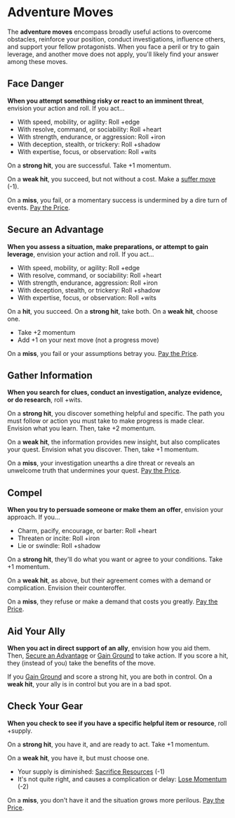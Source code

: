 
# Adventure Moves

The **adventure moves** encompass broadly useful actions to overcome obstacles, reinforce your position, conduct investigations, influence others, and support your fellow protagonists. When you face a peril or try to gain leverage, and another move does not apply, you'll likely find your answer among these moves.

## Face Danger

**When you attempt something risky or react to an imminent threat**, envision your action and roll. If you act...

  * With speed, mobility, or agility: Roll +edge
  * With resolve, command, or sociability: Roll +heart
  * With strength, endurance, or aggression: Roll +iron
  * With deception, stealth, or trickery: Roll +shadow
  * With expertise, focus, or observation: Roll +wits

On a **strong hit**, you are successful. Take +1 momentum.

On a **weak hit**, you succeed, but not without a cost. Make a [suffer move](#Suffer-Moves) (-1).

On a **miss**, you fail, or a momentary success is undermined by a dire turn of events. [Pay the Price](Starforged/Moves/Fate/Pay_the_Price).

## Secure an Advantage

**When you assess a situation, make preparations, or attempt to gain leverage**, envision your action and roll. If you act...

  * With speed, mobility, or agility: Roll +edge
  * With resolve, command, or sociability: Roll +heart
  * With strength, endurance, aggression: Roll +iron
  * With deception, stealth, or trickery: Roll +shadow
  * With expertise, focus, or observation: Roll +wits

On a **hit**, you succeed. On a **strong hit**, take both. On a **weak hit**, choose one.

  * Take +2 momentum
  * Add +1 on your next move (not a progress move)

On a **miss**, you fail or your assumptions betray you. [Pay the Price](Starforged/Moves/Fate/Pay_the_Price).

## Gather Information

**When you search for clues, conduct an investigation, analyze evidence, or do research**, roll +wits.

On a **strong hit**, you discover something helpful and specific. The path you must follow or action you must take to make progress is made clear. Envision what you learn. Then, take +2 momentum.

On a **weak hit**, the information provides new insight, but also complicates your quest. Envision what you discover. Then, take +1 momentum.

On a **miss**, your investigation unearths a dire threat or reveals an unwelcome truth that undermines your quest. [Pay the Price](Starforged/Moves/Fate/Pay_the_Price).

## Compel

**When you try to persuade someone or make them an offer**, envision your approach. If you...

  * Charm, pacify, encourage, or barter: Roll +heart
  * Threaten or incite: Roll +iron
  * Lie or swindle: Roll +shadow

On a **strong hit**, they'll do what you want or agree to your conditions. Take +1 momentum.

On a **weak hit**, as above, but their agreement comes with a demand or complication. Envision their counteroffer.

On a **miss**, they refuse or make a demand that costs you greatly. [Pay the Price](Starforged/Moves/Fate/Pay_the_Price).

## Aid Your Ally

**When you act in direct support of an ally**, envision how you aid them. Then, [Secure an Advantage](Starforged/Moves/Adventure/Secure_an_Advantage) or [Gain Ground](Starforged/Moves/Combat/Gain_Ground) to take action. If you score a hit, they (instead of you) take the benefits of the move.

If you [Gain Ground](Starforged/Moves/Combat/Gain_Ground) and score a strong hit, you are both in control. On a **weak hit**, your ally is in control but you are in a bad spot.

## Check Your Gear

**When you check to see if you have a specific helpful item or resource**, roll +supply.

On a **strong hit**, you have it, and are ready to act. Take +1 momentum.

On a **weak hit**, you have it, but must choose one.

  * Your supply is diminished: [Sacrifice Resources](Starforged/Moves/Suffer/Sacrifice_Resources) (-1)
  * It's not quite right, and causes a complication or delay: [Lose Momentum](Starforged/Moves/Suffer/Lose_Momentum) (-2)

On a **miss**, you don't have it and the situation grows more perilous. [Pay the Price](Starforged/Moves/Fate/Pay_the_Price).
